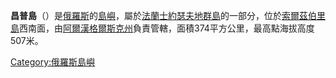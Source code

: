 {{Unreferenced|time=2020-02-01T01:44:04+00:00}}
'''昌普島'''（{{lang-ru|Чамп|Champ}}）是[[俄羅斯|俄羅斯]]的[[島嶼|島嶼]]，屬於[[法蘭士約瑟夫地群島|法蘭士約瑟夫地群島]]的一部分，位於[[索爾茲伯里島|索爾茲伯里島]]西南面，由[[阿爾漢格爾斯克州|阿爾漢格爾斯克州]]負責管轄，面積374平方公里，最高點海拔高度507米。

{{coord|80.6739|N|56.2369|E|source:kolossus-ruwiki|display=title}}

{{Russia-geo-stub}}
[[Category:俄羅斯島嶼|Category:俄羅斯島嶼]]